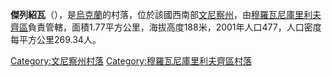 {{coord|48|46|22|N|27|31|21|E|scale:30000|display=title}}

'''傑列紹瓦'''（{{lang-uk|Дерешова}}），是[[烏克蘭|烏克蘭]]的村落，位於該國西南部[[文尼察州|文尼察州]]，由[[穆羅瓦尼庫里利夫齊區|穆羅瓦尼庫里利夫齊區]]負責管轄，面積1.77平方公里，海拔高度188米，2001年人口477，人口密度每平方公里269.34人。

[[Category:文尼察州村落|Category:文尼察州村落]]
[[Category:穆羅瓦尼庫里利夫齊區村落|Category:穆羅瓦尼庫里利夫齊區村落]]


{{Vinnytsia-geo-stub}}
